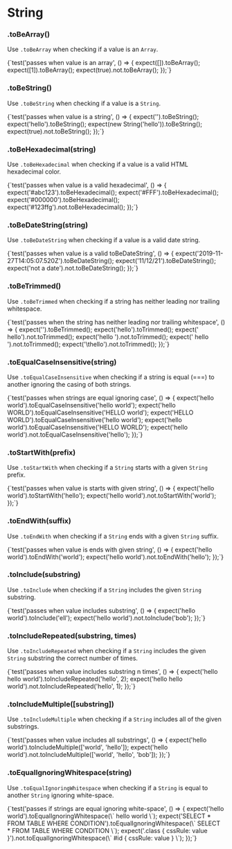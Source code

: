 
# String

### .toBeArray()

Use `.toBeArray` when checking if a value is an `Array`.

<TestFile name="toBeArray">
  {`test('passes when value is an array', () => {
  expect([]).toBeArray();
  expect([1]).toBeArray();
  expect(true).not.toBeArray();
});`}
</TestFile>

### .toBeString()

Use `.toBeString` when checking if a value is a `String`.

<TestFile name="toBeString">
  {`test('passes when value is a string', () => {
  expect('').toBeString();
  expect('hello').toBeString();
  expect(new String('hello')).toBeString();
  expect(true).not.toBeString();
});`}
</TestFile>

### .toBeHexadecimal(string)

Use `.toBeHexadecimal` when checking if a value is a valid HTML hexadecimal color.

<TestFile name="toBeHexadecimal">
  {`test('passes when value is a valid hexadecimal', () => {
  expect('#abc123').toBeHexadecimal();
  expect('#FFF').toBeHexadecimal();
  expect('#000000').toBeHexadecimal();
  expect('#123ffg').not.toBeHexadecimal();
});`}
</TestFile>

### .toBeDateString(string)

Use `.toBeDateString` when checking if a value is a valid date string.

<TestFile name="toBeDateString">
  {`test('passes when value is a valid toBeDateString', () => {
  expect('2019-11-27T14:05:07.520Z').toBeDateString();
  expect('11/12/21').toBeDateString();
  expect('not a date').not.toBeDateString();
});`}
</TestFile>

### .toBeTrimmed()

Use `.toBeTrimmed` when checking if a string has neither leading nor trailing whitespace.

<TestFile name="toBeTrimmed">
  {`test('passes when the string has neither leading nor trailing whitespace', () => {
  expect('').toBeTrimmed();
  expect('hello').toTrimmed();
  expect('    hello').not.toTrimmed();
  expect('hello    ').not.toTrimmed();
  expect('    hello   ').not.toTrimmed();
  expect('\thello').not.toTrimmed();
});`}
</TestFile>

### .toEqualCaseInsensitive(string)

Use `.toEqualCaseInsensitive` when checking if a string is equal (===) to another ignoring the casing of both strings.

<TestFile name="toEqualCaseInsensitive">
  {`test('passes when strings are equal ignoring case', () => {
  expect('hello world').toEqualCaseInsensitive('hello world');
  expect('hello WORLD').toEqualCaseInsensitive('HELLO world');
  expect('HELLO WORLD').toEqualCaseInsensitive('hello world');
  expect('hello world').toEqualCaseInsensitive('HELLO WORLD');
  expect('hello world').not.toEqualCaseInsensitive('hello');
});`}
</TestFile>

### .toStartWith(prefix)

Use `.toStartWith` when checking if a `String` starts with a given `String` prefix.

<TestFile name="toStartWith">
  {`test('passes when value is starts with given string', () => {
  expect('hello world').toStartWith('hello');
  expect('hello world').not.toStartWith('world');
});`}
</TestFile>

### .toEndWith(suffix)

Use `.toEndWith` when checking if a `String` ends with a given `String` suffix.

<TestFile name="toEndWith">
  {`test('passes when value is ends with given string', () => {
  expect('hello world').toEndWith('world');
  expect('hello world').not.toEndWith('hello');
});`}
</TestFile>

### .toInclude(substring)

Use `.toInclude` when checking if a `String` includes the given `String` substring.

<TestFile name="toInclude">
  {`test('passes when value includes substring', () => {
  expect('hello world').toInclude('ell');
  expect('hello world').not.toInclude('bob');
});`}
</TestFile>

### .toIncludeRepeated(substring, times)

Use `.toIncludeRepeated` when checking if a `String` includes the given `String` substring the correct number of times.

<TestFile name="toIncludeRepeated">
  {`test('passes when value includes substring n times', () => {
  expect('hello hello world').toIncludeRepeated('hello', 2);
  expect('hello hello world').not.toIncludeRepeated('hello', 1);
});`}
</TestFile>

### .toIncludeMultiple([substring])

Use `.toIncludeMultiple` when checking if a `String` includes all of the given substrings.

<TestFile name="toIncludeMultiple">
  {`test('passes when value includes all substrings', () => {
  expect('hello world').toIncludeMultiple(['world', 'hello']);
  expect('hello world').not.toIncludeMultiple(['world', 'hello', 'bob']);
});`}
</TestFile>

### .toEqualIgnoringWhitespace(string)

Use `.toEqualIgnoringWhitespace` when checking if a `String` is equal to another `String` ignoring white-space.

<TestFile name="toEqualIgnoringWhitespace">
  {`test('passes if strings are equal ignoring white-space', () => {
  expect('hello world').toEqualIgnoringWhitespace(\`
      hello
      world
  \`);
  expect('SELECT * FROM TABLE WHERE CONDITION').toEqualIgnoringWhitespace(\`
      SELECT * FROM TABLE
      WHERE CONDITION
  \`);
  expect('.class { cssRule: value }').not.toEqualIgnoringWhitespace(\`
      #id {
          cssRule: value
      }
    \`);
});`}
</TestFile>
